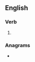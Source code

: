 {{also|consolidâtes}}
==English==

===Verb===
{{head|en|verb form}}

# {{en-third-person singular of|consolidate}}

===Anagrams===
* {{anagrams|en|a=acdeilnoosst|disconsolate}}